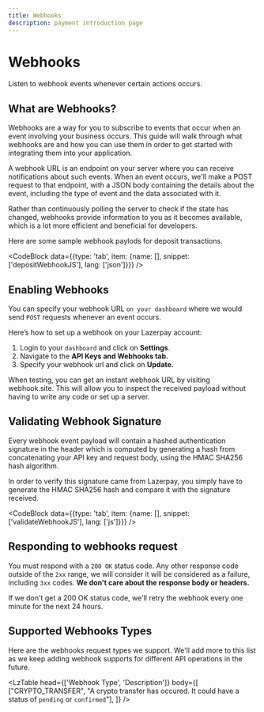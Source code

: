 ```yaml
---
title: Webhooks
description: payment introduction page
---
```


# Webhooks

Listen to webhook events whenever certain actions occurs.

<Divider className='max-w-100 mb-4' />

## What are Webhooks?

Webhooks are a way for you to subscribe to events that occur when an event involving your business occurs. This guide will walk through what webhooks are and how you can use them in order to get started with integrating them into your application.

A webhook URL is an endpoint on your server where you can receive notifications about such events. When an event occurs, we'll make a POST request to that endpoint, with a JSON body containing the details about the event, including the type of event and the data associated with it.

<Alert status="info">Rather than continuously polling the server to check if the state has changed, webhooks provide information to you as it becomes available, which is a lot more efficient and beneficial for developers.</Alert>

Here are some sample webhook paylods for deposit transactions.


<CodeBlock data={{type: 'tab', item: {name: [], snippet: ['depositWebhookJS'], lang: ['json']}}} />

<Divider className='max-w-100 mb-4' />

## Enabling Webhooks

You can specify your webhook URL <code>on your dashboard</code> where we would send <code>POST</code> requests whenever an event occurs.

Here’s how to set up a webhook on your Lazerpay account:

1. Login to your <code>dashboard</code> and click on <b>Settings</b>.
2. Navigate to the <b>API Keys and Webhooks tab.</b>
3. Specify your webhook url and click on <b>Update.</b>

<Alert status="info">When testing, you can get an instant webhook URL by visiting webhook.site. This will allow you to inspect the received payload without having to write any code or set up a server.</Alert>

<Divider className='max-w-100 mb-4' />

## Validating Webhook Signature

Every webhook event payload will contain a hashed authentication signature in the header which is computed by generating a hash from concatenating your API key and request body, using the HMAC SHA256 hash algorithm.

In order to verify this signature came from Lazerpay, you simply have to generate the HMAC SHA256 hash and compare it with the signature received.

<CodeBlock data={{type: 'tab', item: {name: [], snippet: ['validateWebhookJS'], lang: ['js']}}} />

<Divider className='max-w-100 mb-4' />

## Responding to webhooks request

You must respond with a <code>200 OK</code> status code. Any other response code outside of the <code>2xx</code> range, we will consider it will be considered as a failure, including <code>3xx</code> codes. <b>We don't care about the response body or headers.</b>

<Alert status="info">If we don't get a 200 OK status code, we'll retry the webhook every one minute for the next 24 hours.</Alert>

<Divider className='max-w-100 mb-4' />


## Supported Webhooks Types

Here are the webhooks request types we support. We'll add more to this list as we keep adding webhook supports for different API operations in the future.

<LzTable
    head={['Webhook Type', 'Description']}
    body={[
        ["CRYPTO_TRANSFER", "A crypto transfer has occured. It could have a status of <code>pending</code> or <code>confirmed</code>"],
    ]}
/>